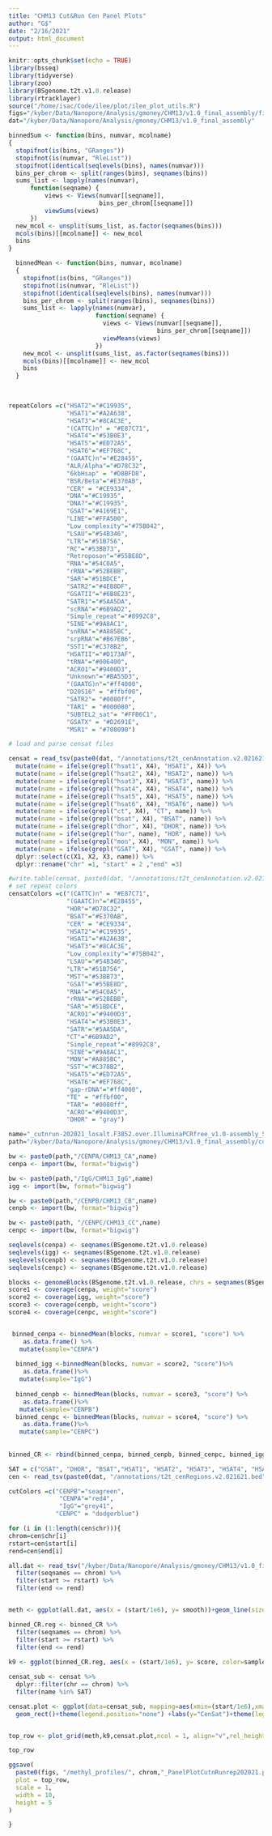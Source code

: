 ```yaml
---
title: "CHM13 Cut&Run Cen Panel Plots"
author: "G$"
date: "2/16/2021"
output: html_document
---
```


```r
knitr::opts_chunk$set(echo = TRUE)
library(bsseq)
library(tidyverse)
library(zoo)
library(BSgenome.t2t.v1.0.release)
library(rtracklayer)
source("/home/isac/Code/ilee/plot/ilee_plot_utils.R")
figs="/kyber/Data/Nanopore/Analysis/gmoney/CHM13/v1.0_final_assembly/figures"
dat="/kyber/Data/Nanopore/Analysis/gmoney/CHM13/v1.0_final_assembly"
```

```r
binnedSum <- function(bins, numvar, mcolname)
{
  stopifnot(is(bins, "GRanges"))
  stopifnot(is(numvar, "RleList"))
  stopifnot(identical(seqlevels(bins), names(numvar)))
  bins_per_chrom <- split(ranges(bins), seqnames(bins))
  sums_list <- lapply(names(numvar),
      function(seqname) {
          views <- Views(numvar[[seqname]],
                         bins_per_chrom[[seqname]])
          viewSums(views)
      })
  new_mcol <- unsplit(sums_list, as.factor(seqnames(bins)))
  mcols(bins)[[mcolname]] <- new_mcol
  bins
}

  binnedMean <- function(bins, numvar, mcolname)
  {
    stopifnot(is(bins, "GRanges"))
    stopifnot(is(numvar, "RleList"))
    stopifnot(identical(seqlevels(bins), names(numvar)))
    bins_per_chrom <- split(ranges(bins), seqnames(bins))
    sums_list <- lapply(names(numvar),
                        function(seqname) {
                          views <- Views(numvar[[seqname]],
                                         bins_per_chrom[[seqname]])
                          viewMeans(views)
                        })
    new_mcol <- unsplit(sums_list, as.factor(seqnames(bins)))
    mcols(bins)[[mcolname]] <- new_mcol
    bins
  }
  

  
repeatColors =c("HSAT2"="#C19935",
                "HSAT1"="#A2A638",
                "HSAT3"="#8CAC3E",
                "(CATTC)n" = "#E87C71",
                "HSAT4"="#53B0E3",
                "HSAT5"="#ED72A5",
                "HSAT6"="#EF768C", 
                "(GAATC)n"="#E28455",
                "ALR/Alpha"="#D78C32",
                "6kbHsap" = "#D8BFD8",
                "BSR/Beta"="#E370AB",
                "CER" = "#CE9334",
                "DNA"="#C19935",
                "DNA?"="#C19935",
                "GSAT"="#4169E1",
                "LINE"="#FFA500",
                "Low_complexity"="#75B042",
                "LSAU"="#54B346",
                "LTR"="#51B756",
                "RC"="#53BB73",
                "Retroposon"="#55BE8D",
                "RNA"="#54C0A5",
                "rRNA"="#52BEBB",
                "SAR"="#51BDCE",
                "SATR2"="#4EB8DF",
                "GSATII"="#6B8E23",
                "SATR1"="#5AA5DA",
                "scRNA"="#6B9AD2",
                "Simple_repeat"="#8992C8",
                "SINE"="#9A8AC1",
                "snRNA"="#A885BC",
                "srpRNA"="#B67EB6",
                "SST1"="#C378B2",
                "HSATII"="#D173AF",
                "tRNA"="#006400",
                "ACRO1"="#9400D3",
                "Unknown"="#BA55D3", 
                "(GAATG)n"="#ff4000",
                "D20S16" = "#ffbf00", 
                "SATR2"= "#0080ff", 
                "TAR1" = "#000080", 
                "SUBTEL2_sat"= "#FFB6C1", 
                "GSATX" = "#D2691E", 
                "MSR1" = "#708090")

```



```r

# load and parse censat files

censat = read_tsv(paste0(dat, "/annotations/t2t_cenAnnotation.v2.021621.bed"), col_names = F) %>%
  mutate(name = ifelse(grepl("hsat1", X4), "HSAT1", X4)) %>%
  mutate(name = ifelse(grepl("hsat2", X4), "HSAT2", name)) %>%
  mutate(name = ifelse(grepl("hsat3", X4), "HSAT3", name)) %>%
  mutate(name = ifelse(grepl("hsat4", X4), "HSAT4", name)) %>%
  mutate(name = ifelse(grepl("hsat5", X4), "HSAT5", name)) %>%
  mutate(name = ifelse(grepl("hsat6", X4), "HSAT6", name)) %>%
  mutate(name = ifelse(grepl("ct", X4), "CT", name)) %>%
  mutate(name = ifelse(grepl("bsat", X4), "BSAT", name)) %>%
  mutate(name = ifelse(grepl("dhor", X4), "DHOR", name)) %>%
  mutate(name = ifelse(grepl("hor", name), "HOR", name)) %>%
  mutate(name = ifelse(grepl("mon", X4), "MON", name)) %>%
  mutate(name = ifelse(grepl("GSAT", X4), "GSAT", name)) %>%
  dplyr::select(c(X1, X2, X3, name)) %>%
  dplyr::rename("chr" =1, "start" = 2 ,"end" =3) 

#write.table(censat, paste0(dat, "/annotations/t2t_cenAnnotation.v2.021621FORMATTED.bed"), sep="\t", col.names = F, row.names = F, quote=F)
# set repeat colors
censatColors =c("(CATTC)n" = "#E87C71",
                "(GAATC)n"="#E28455",
                "HOR"="#D78C32",
                "BSAT"="#E370AB",
                "CER" = "#CE9334",
                "HSAT2"="#C19935",
                "HSAT1"="#A2A638",
                "HSAT3"="#8CAC3E",
                "Low_complexity"="#75B042",
                "LSAU"="#54B346",
                "LTR"="#51B756",
                "MST"="#53BB73",
                "GSAT"="#55BE8D",
                "RNA"="#54C0A5",
                "rRNA"="#52BEBB",
                "SAR"="#51BDCE",
                "ACRO1"="#9400D3",
                "HSAT4"="#53B0E3",
                "SATR"="#5AA5DA",
                "CT"="#6B9AD2",
                "Simple_repeat"="#8992C8",
                "SINE"="#9A8AC1",
                "MON"="#A885BC",
                "SST"="#C378B2",
                "HSAT5"="#ED72A5",
                "HSAT6"="#EF768C", 
                "gap-rDNA"="#ff4000",
                "TE" = "#ffbf00", 
                "TAR"= "#0080ff",
                "ACRO"="#9400D3", 
                "DHOR" = "gray")


```


```r
name="_cutnrun-202021_losalt.F3852.over.IlluminaPCRfree_v1.0-assembly_51mers_single_mrg_meryl_sort.bigwig"
path="/kyber/Data/Nanopore/Analysis/gmoney/CHM13/v1.0_final_assembly/cut_and_run/210204_alignments/022021_CUTRUN"

bw <- paste0(path,"/CENPA/CHM13_CA",name)
cenpa <- import(bw, format="bigwig")

bw <- paste0(path,"/IgG/CHM13_IgG",name)
igg <- import(bw, format="bigwig")

bw <- paste0(path,"/CENPB/CHM13_CB",name)
cenpb <- import(bw, format="bigwig")

bw <- paste0(path, "/CENPC/CHM13_CC",name)
cenpc <- import(bw, format="bigwig")

seqlevels(cenpa) <- seqnames(BSgenome.t2t.v1.0.release)
seqlevels(igg) <- seqnames(BSgenome.t2t.v1.0.release)
seqlevels(cenpb) <- seqnames(BSgenome.t2t.v1.0.release)
seqlevels(cenpc) <- seqnames(BSgenome.t2t.v1.0.release)

blocks <- genomeBlocks(BSgenome.t2t.v1.0.release, chrs = seqnames(BSgenome.t2t.v1.0.release), width = 5000)
score1 <- coverage(cenpa, weight="score")
score2 <- coverage(igg, weight="score")
score3 <- coverage(cenpb, weight="score")
score4 <- coverage(cenpc, weight="score")


 binned_cenpa <- binnedMean(blocks, numvar = score1, "score") %>%
    as.data.frame() %>%
   mutate(sample="CENPA")
  
  binned_igg <-binnedMean(blocks, numvar = score2, "score")%>%
    as.data.frame()%>%
   mutate(sample="IgG")
  
  binned_cenpb <- binnedMean(blocks, numvar = score3, "score") %>%
    as.data.frame()%>%
   mutate(sample="CENPB")
  binned_cenpc <- binnedMean(blocks, numvar = score4, "score") %>%
    as.data.frame()%>%
   mutate(sample="CENPC")
  
  
binned_CR <- rbind(binned_cenpa, binned_cenpb, binned_cenpc, binned_igg)
```

```r
SAT = c("GSAT", "DHOR", "BSAT","HSAT1", "HSAT2", "HSAT3", "HSAT4", "HSAT5", "HSAT6","HOR", "MON", "CT")
cen <- read_tsv(paste0(dat, "/annotations/t2t_cenRegions.v2.021621.bed"), col_names = c("chr", "start", "end","name")) 

cutColors =c("CENPB"="seagreen",
              "CENPA"="red4",
              "IgG"="grey41", 
             "CENPC" = "dodgerblue")

for (i in (1:length(cen$chr))){
chrom=cen$chr[i]
rstart=cen$start[i]
rend=cen$end[i]

all.dat <- read_tsv("/kyber/Data/Nanopore/Analysis/gmoney/CHM13/v1.0_final_assembly/chm13_final_beds/210126_Allchr_10kbBinned_ALL.bed") %>%
  filter(seqnames == chrom) %>%
  filter(start >= rstart) %>%
  filter(end <= rend)


meth <- ggplot(all.dat, aes(x = (start/1e6), y= smooth))+geom_line(size =1) + labs(y="Methylation")+theme_classic(base_size = 10)+xlim((rstart/1e6),(rend/1e6))+theme(axis.title.x=element_blank())+theme(plot.margin = unit(c(0, 0, 0, 0), "cm"))+ylim(0,1)

binned_CR.reg <- binned_CR %>%
  filter(seqnames == chrom) %>%
  filter(start >= rstart) %>%
  filter(end <= rend)
  
k9 <- ggplot(binned_CR.reg, aes(x = (start/1e6), y= score, color=sample, alpha=.2))+geom_bar(size =1, stat="identity") + labs(y="Cut&Run Coverage")+theme_classic(base_size = 10)+xlim((rstart/1e6),(rend/1e6))+theme(axis.title.x=element_blank(),axis.text.x=element_blank(), axis.ticks.x=element_blank(),axis.line.x = element_blank())+theme(plot.margin = unit(c(0, 0, 0, 0), "cm"))+theme(legend.position = "none")+facet_wrap(~sample, ncol=1)+scale_color_manual(values=cutColors)

censat_sub <- censat %>%
  dplyr::filter(chr == chrom) %>%
  filter(name %in% SAT)

censat.plot <- ggplot(data=censat_sub, mapping=aes(xmin=(start/1e6),xmax=(end/1e6),ymin=0,ymax=.1,fill=name))+
  geom_rect()+theme(legend.position="none") +labs(y="CenSat")+theme(legend.text=element_text(size=rel(1)))+theme(legend.title=element_blank()) +theme(axis.text.y=element_blank(), axis.ticks.y=element_blank())+theme(plot.margin = unit(c(0, 0, 0, 0), "cm"))+scale_fill_manual(values = censatColors, drop = F)+theme(legend.title=element_blank(),panel.border=element_blank())+coord_cartesian(xlim=c(rstart/1e6,rend/1e6))


top_row <- plot_grid(meth,k9,censat.plot,ncol = 1, align="v",rel_heights = c(1/6, 1/2,1/15))

top_row

ggsave(
  paste0(figs, "/methyl_profiles/", chrom,"_PanelPlotCutnRunrep202021.pdf"),
  plot = top_row,
  scale = 1,
  width = 10,
  height = 5
)

}


```

